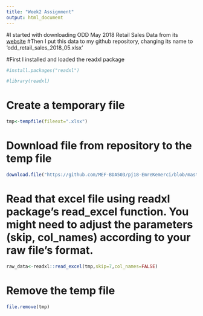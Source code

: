 ```yaml
---
title: "Week2 Assignment"
output: html_document
---
```



#I started with downloading ODD May 2018 Retail Sales Data from its [website](http://www.odd.org.tr/web_2837_1/neuralnetwork.aspx?type=36)
#Then I put this data to my github repository, changing its name to 'odd_retail_sales_2018_05.xlsx'

#First I installed and loaded the readxl package
```r
#install.packages("readxl")
```

```r
#library(readxl)
```

# Create a temporary file

```r
tmp<-tempfile(fileext=".xlsx")
```
# Download file from repository to the temp file
```r
download.file("https://github.com/MEF-BDA503/pj18-EmreKemerci/blob/master/AssignmentWeek2/odd_retail_sales_2018_05.xlsx?raw=true",destfile=tmp)
```
# Read that excel file using readxl package's read_excel function. You might need to adjust the parameters (skip, col_names) according to your raw file's format.
```r
raw_data<-readxl::read_excel(tmp,skip=7,col_names=FALSE)
```

# Remove the temp file

```r
file.remove(tmp)
```
